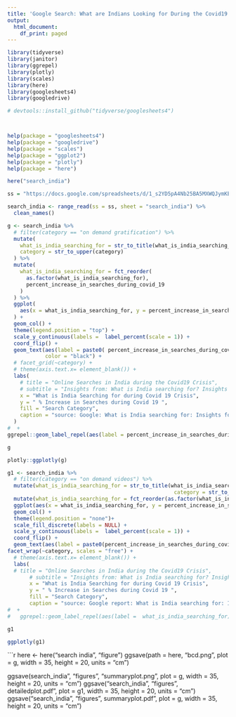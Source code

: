 ```yaml
---
title: 'Google Search: What are Indians Looking for During the Covid19 Crisis'
output:
  html_document:
    df_print: paged
---
```


```r
library(tidyverse)
library(janitor)
library(ggrepel)
library(plotly)
library(scales)
library(here)
library(googlesheets4)
library(googledrive)

# devtools::install_github("tidyverse/googlesheets4")



help(package = "googlesheets4")
help(package = "googledrive")
help(package = "scales")
help(package = "ggplot2")
help(package = "plotly")
help(package = "here")
```


```r
here("search_india")
```


```r
ss = "https://docs.google.com/spreadsheets/d/1_s2YD5pA4Nb25BA5MXWQJymKEUVaBOh_1Z-IhgucQnE/edit#gid=1972791971"
```

```r
search_india <- range_read(ss = ss, sheet = "search_india") %>% 
  clean_names() 
```



```r
g <- search_india %>%
  # filter(category == "on demand gratification") %>%
  mutate(
    what_is_india_searching_for = str_to_title(what_is_india_searching_for),
    category = str_to_upper(category)
  ) %>%
  mutate(
    what_is_india_searching_for = fct_reorder(
      as.factor(what_is_india_searching_for),
      percent_increase_in_searches_during_covid_19
    )
  ) %>%
  ggplot(
    aes(x = what_is_india_searching_for, y = percent_increase_in_searches_during_covid_19, fill = category)
  ) +
  geom_col() +
  theme(legend.position = "top") +
  scale_y_continuous(labels =  label_percent(scale = 1)) +
  coord_flip() +
  geom_text(aes(label = paste0( percent_increase_in_searches_during_covid_19, '%')),
            color = "black") +
  # facet_grid(~category) +
  # theme(axis.text.x= element_blank()) +
  labs(
    # title = "Online Searches in India during the Covid19 Crisis",
    # subtitle = "Insights from: What is India searching for? Insights for brands:google report",
    x = "What is India Searching for during Covid 19 Crisis",
    y = " % Increase in Searches during Covid 19 ",
    fill = "Search Category",
    caption = "source: Google: What is India searching for: Insights for brands"
  )
#  +
ggrepel::geom_label_repel(aes(label = percent_increase_in_searches_during_covid_19))

g
```








```r
plotly::ggplotly(g)
```


```r
g1 <- search_india %>% 
  # filter(category == "on demand videos") %>% 
  mutate(what_is_india_searching_for = str_to_title(what_is_india_searching_for), 
                                                     category = str_to_upper(category)) %>% 
  mutate(what_is_india_searching_for = fct_reorder(as.factor(what_is_india_searching_for), percent_increase_in_searches_during_covid_19)) %>% 
  ggplot(aes(x = what_is_india_searching_for, y = percent_increase_in_searches_during_covid_19, fill = category )) + 
  geom_col() +
  theme(legend.position = "none")+
  scale_fill_discrete(labels = NULL) +
  scale_y_continuous(labels =  label_percent(scale = 1)) +
  coord_flip() +
  geom_text(aes(label = paste0(percent_increase_in_searches_during_covid_19, "%")), color = "black") +
facet_wrap(~category, scales = "free") +
  # theme(axis.text.x= element_blank()) +
  labs(
  # title = "Online Searches in India during the Covid19 Crisis",
       # subtitle = "Insights from: What is India searching for? Insights for brands:google report",
       x = "What is India Searching for during Covid 19 Crisis",
       y = " % Increase in Searches during Covid 19 ",
       fill = "Search Category", 
       caption = "source: Google report: What is India searching for: Insights for brands")
#  +
#   ggrepel::geom_label_repel(aes(label =  what_is_india_searching_for), show.legend = FALSE)

g1
```


```r
ggplotly(g1)
```

```r
here <- here("search india", "figure")
ggsave(path = here, "bcd.png", plot = g, width =  35, height = 20, units = "cm")

ggsave(search_india", "figures", "summaryplot.png", plot = g, width =  35, height = 20, units = "cm")
ggsave("search_india", "figures", detailedplot.pdf", plot = g1, width =  35, height = 20, units = "cm")
ggsave("search_india", "figures", summaryplot.pdf", plot = g, width =  35, height = 20, units = "cm")


